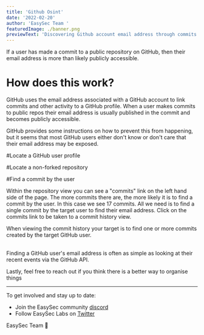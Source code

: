 ```yaml
---
title: 'Github Osint'
date: '2022-02-20'
author: 'EasySec Team '
featuredImage: ./banner.png
previewText: 'Discovering Github account email address through commits'
---
```


If a user has made a commit to a public repository on GitHub, then their email address is more than likely publicly accessible.<br/>


# How does this work?<br/>

GitHub uses the email address associated with a GitHub account to link commits and other activity to a GitHub profile. When a user makes commits to public repos their email address is usually published in the commit and becomes publicly accessible.

GitHub provides some instructions on how to prevent this from happening, but it seems that most GitHub users either don't know or don't care that their email address may be exposed.

#Locate a GitHub user profile

#Locate a non-forked repository

#Find a commit by the user

Within the repository view you can see a "commits" link on the left hand side of the page.
The more commits there are, the more likely it is to find a commit by the user. In this case we see 17 commits.
All we need is to find a single commit by the target user to find their email address.
Click on the commits link to be taken to a commit history view.


When viewing the commit history your target is to find one or more commits created by the target GitHub user.

<br/>
Finding a GitHub user's email address is often as simple as looking at their recent events via the GitHub API.
<br/>






Lastly, feel free to reach out if you think there is a better way to organise things 
<br/>

---

To get involved and stay up to date:

- Join the EasySec community [discord](https://discord.com/invite/FCfyBSbCU5)
- Follow EasySec Labs on [Twitter](https://twitter.com/EasySec)

EasySec Team 🦄
